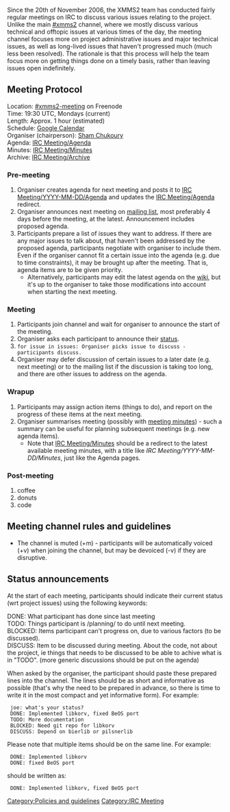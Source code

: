Since the 20th of November 2006, the XMMS2 team has conducted fairly regular meetings on IRC to discuss various issues relating to the project. Unlike the main [irc://chat.freenode.net/xmms2 #xmms2] channel, where we mostly discuss various technical and offtopic issues at various times of the day, the meeting channel focuses more on project administrative issues and major technical issues, as well as long-lived issues that haven't progressed much (much less been resolved). The rationale is that this process will help the team focus more on getting things done on a timely basis, rather than leaving issues open indefinitely.

== Meeting Protocol ==
;Location: [irc://chat.freenode.net/xmms2-meeting #xmms2-meeting] on Freenode
;Time: 19:30 UTC, Mondays (current)
;Length: Approx. 1 hour (estimated)
;Schedule: [http://www.google.com/calendar/embed?src=9lnuvubqkdssdmqtvvk60bl0nk%40group.calendar.google.com Google Calendar]
;Organiser (chairperson): [[Sham Chukoury]]
;Agenda: [[IRC Meeting/Agenda]]
;Minutes: [[IRC Meeting/Minutes]]
;Archive: [[IRC Meeting/Archive]]

=== Pre-meeting ===
# Organiser creates agenda for next meeting and posts it to [[IRC Meeting/YYYY-MM-DD/Agenda]] and updates the [[IRC Meeting/Agenda]] redirect.
# Organiser announces next meeting on [http://lists.xmms.se/cgi-bin/mailman/listinfo/xmms2-devel mailing list], most preferably 4 days before the meeting, at the latest. Announcement includes proposed agenda.
# Participants prepare a list of issues they want to address. If there are any major issues to talk about, that haven't been addressed by the proposed agenda, participants negotiate with organiser to include them. Even if the organiser cannot fit a certain issue into the agenda (e.g. due to time constraints), it may be brought up after the meeting. That is, agenda items are to be given priority.
#* Alternatively, participants may edit the latest agenda on the [[IRC Meeting/Agenda | wiki]], but it's up to the organiser to take those modifications into account when starting the next meeting.

=== Meeting ===
# Participants join channel and wait for organiser to announce the start of the meeting.
# Organiser asks each participant to announce their [[#Status_announcements | status]].
# <code>for issue in issues: Organiser picks issue to discuss - participants discuss.</code>
# Organiser may defer discussion of certain issues to a later date (e.g. next meeting) or to the mailing list if the discussion is taking too long, and there are other issues to address on the agenda.

=== Wrapup ===
# Participants may assign action items (things to do), and report on the progress of these items at the next meeting.
# Organiser summarises meeting (possibly with [[IRC Meeting/Minutes |meeting minutes]]) - such a summary can be useful for planning subsequent meetings (e.g. new agenda items).
#* Note that [[IRC Meeting/Minutes]] should be a redirect to the latest available meeting minutes, with a title like ''IRC Meeting/YYYY-MM-DD/Minutes'', just like the Agenda pages.

=== Post-meeting ===
#coffee
#donuts
#code

== Meeting channel rules and guidelines ==
* The channel is muted (+m) - participants will be automatically voiced (+v) when joining the channel, but may be devoiced (-v) if they are disruptive.

== Status announcements ==
At the start of each meeting, participants should indicate their current status (wrt project issues) using the following keywords:
;DONE: What participant has done since last meeting
;TODO: Things participant is /planning/ to do until next meeting.
;BLOCKED: Items participant can't progress on, due to various factors (to be discussed).
;DISCUSS: Item to be discussed during meeting. About the code, not about the project, ie things that needs to be discussed to be able to achive what is in "TODO". (more generic discussions should be put on the agenda)

When asked by the organiser, the participant should paste these prepared lines into the channel. The lines should be as short and informative as possible (that's why the need to be prepared in advance, so there is time to write it in the most compact and yet informative form). For example:

 <FooMaster> joe: what's your status?
 <joe> DONE: Implemented libkorv, fixed BeOS port
 <joe> TODO: More documentation
 <joe> BLOCKED: Need git repo for libkorv
 <joe> DISCUSS: Depend on bierlib or pilsnerlib

Please note that multiple items should be on the same line. For example:
 <joe> DONE: Implemented libkorv
 <joe> DONE: fixed BeOS port 
should be written as:
 <joe> DONE: Implemented libkorv, fixed BeOS port

[[Category:Policies and guidelines]]
[[Category:IRC Meeting]]
